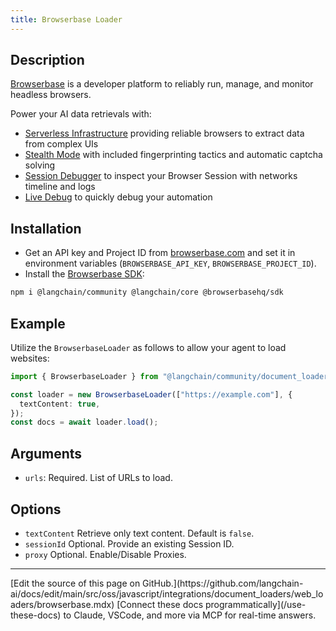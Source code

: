 ```yaml
---
title: Browserbase Loader
---
```


## Description

[Browserbase](https://browserbase.com) is a developer platform to reliably run, manage, and monitor headless browsers.

Power your AI data retrievals with:

- [Serverless Infrastructure](https://docs.browserbase.com/under-the-hood) providing reliable browsers to extract data from complex UIs
- [Stealth Mode](https://docs.browserbase.com/features/stealth-mode) with included fingerprinting tactics and automatic captcha solving
- [Session Debugger](https://docs.browserbase.com/features/sessions) to inspect your Browser Session with networks timeline and logs
- [Live Debug](https://docs.browserbase.com/guides/session-debug-connection/browser-remote-control) to quickly debug your automation

## Installation

- Get an API key and Project ID from [browserbase.com](https://browserbase.com) and set it in environment variables (`BROWSERBASE_API_KEY`, `BROWSERBASE_PROJECT_ID`).
- Install the [Browserbase SDK](http://github.com/browserbase/js-sdk):

```bash npm
npm i @langchain/community @langchain/core @browserbasehq/sdk
```

## Example

Utilize the `BrowserbaseLoader` as follows to allow your agent to load websites:

```typescript
import { BrowserbaseLoader } from "@langchain/community/document_loaders/web/browserbase";

const loader = new BrowserbaseLoader(["https://example.com"], {
  textContent: true,
});
const docs = await loader.load();
```

## Arguments

- `urls`: Required. List of URLs to load.

## Options

- `textContent` Retrieve only text content. Default is `false`.
- `sessionId` Optional. Provide an existing Session ID.
- `proxy` Optional. Enable/Disable Proxies.

---

<Callout icon="pen-to-square" iconType="regular">
    [Edit the source of this page on GitHub.](https://github.com/langchain-ai/docs/edit/main/src/oss/javascript/integrations/document_loaders/web_loaders/browserbase.mdx)
</Callout>
<Tip icon="terminal" iconType="regular">
    [Connect these docs programmatically](/use-these-docs) to Claude, VSCode, and more via MCP for    real-time answers.
</Tip>
